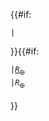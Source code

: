 {{#if:{{{1|}}}
 |{{{1}}}&nbsp;
}}{{#if:{{{link|}}}
 |[[地球半徑|<i>R</i><sub>🜨</sub>]]
 |<i>R</i><sub>🜨</sub>
}}<noinclude>
{{documentation}}
</noinclude>